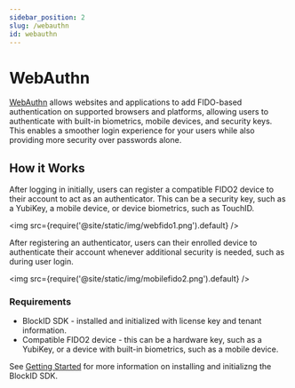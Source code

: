 ```yaml
---
sidebar_position: 2
slug: /webauthn
id: webauthn
---
```



# WebAuthn 

<a href="https://fidoalliance.org/fido2/fido2-web-authentication-webauthn/" target="_blank">WebAuthn</a> allows websites and applications to add FIDO-based authentication on supported browsers and platforms, allowing users to authenticate with built-in biometrics, mobile devices, and security keys. This enables a smoother login experience for your users while also providing more security over passwords alone. 

## **How it Works**

After logging in initially, users can register a compatible FIDO2 device to their account to act as an authenticator. This can be a security key, such as a YubiKey, a mobile device, or device biometrics, such as TouchID. 



<img src={require('@site/static/img/webfido1.png').default} />


After registering an authenticator, users can their enrolled device to authenticate their account whenever additional security is needed, such as during user login.

<img src={require('@site/static/img/mobilefido2.png').default} />





### Requirements

- BlockID SDK - installed and initialized with license key and tenant information.
- Compatible FIDO2 device - this can be a hardware key, such as a YubiKey, or a device with built-in biometrics, such as a mobile device.

See [Getting Started](/docs#gettingstarted) for more information on installing and initializng the BlockID SDK.



